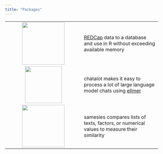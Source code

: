 ```yaml
---
title: "Packages"
---
```


|  |  |
|:----------------------------------:|------------------------------------|
| [![](media/redquack-hex.png){height="140"}](https://github.com/dylanpieper/redquack) | [REDCap](#0) data to a database and use in R without exceeding available memory |
| [![](media/chatalot-hex.png){width="121"}](https://github.com/dylanpieper/chatalot) | chatalot makes it easy to process a lot of large language model chats using [ellmer](https://ellmer.tidyverse.org) |
| [![](media/samesies-hex.png){height="140"}](https://github.com/dylanpieper/samesies) | samesies compares lists of texts, factors, or numerical values to measure their similarity |

